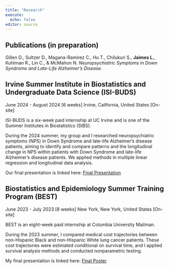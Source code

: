```yaml
---
title: "Research"
execute: 
  echo: false
editor: source
---
```


## Publications (in preparation)

Gillen D., Sultzer D., Magana-Ramirez C., Hu T., Chilukuri S., **Jaimes L.**, Kuhlman R., Lin C., & McMahon N. *Neuropsychiatric Symptoms in Down Syndrome and Late-Life Alzheimer’s Disease.*

## Irvine Summer Institute in Biostatistics and Undergraduate Data Science (ISI-BUDS)

June 2024 - August 2024 [6 weeks]
Irvine, California, United States [On-site]

ISI-BUDS is a six-week paid internship at UC Irvine and is one of the Summer Institutes in Biostatistics (SIBS).

During the 2024 summer, my group and I researched neuropsychiatric symptoms (NPS) in Down Syndrome and late-life Alzheimer’s disease patients, aiming to identify and compare patterns and the longitudinal change in NPS within patients with Down Syndrome and late-life Alzheimer’s disease patients. We applied methods in multiple linear regression and longitudinal data analysis.

Our final presentation is linked here: [Final Presentation](docs/sibs-presentation.pdf)

## Biostatistics and Epidemiology Summer Training Program (BEST)

June 2023 - July 2023 [8 weeks]
New York, New York, United States [On-site]

BEST is an eight-week paid internship at Columbia University Mailman.

During the 2023 summer, I compared medical cost trajectories between non-Hispanic Black and non-Hispanic White lung cancer patients. These cost trajectories were estimated conditional on survival time, and I applied survival analysis methods and conducted nonparametric testing.

My final presentation is linked here: [Final Poster](docs/best-poster.pdf)